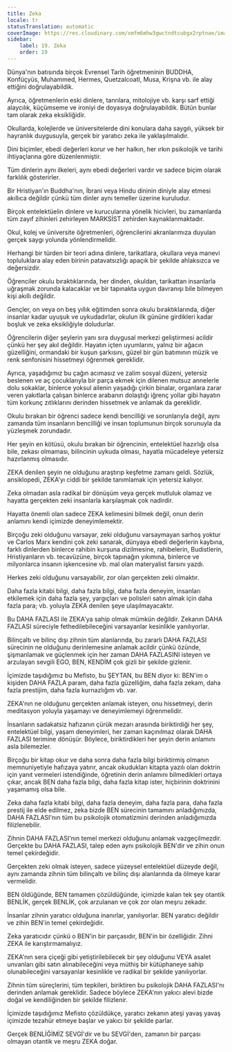 ```yaml
---
title: Zeka
locale: tr
statusTranslation: automatic
coverImage: https://res.cloudinary.com/xmfm6mhw3gwctndtcubgx2rptnae/image/upload/v1740337243/small_cover_educacion_fundamental_a051170f1c.webp
sidebar:
    label: 19. Zeka
    order: 19
---
```

Dünya'nın batısında birçok Evrensel Tarih öğretmeninin BUDDHA, Konfüçyüs, Muhammed, Hermes, Quetzalcoatl, Musa, Krişna vb. ile alay ettiğini doğrulayabildik.

Ayrıca, öğretmenlerin eski dinlere, tanrılara, mitolojiye vb. karşı sarf ettiği alaycılık, küçümseme ve ironiyi de doyasıya doğrulayabildik. Bütün bunlar tam olarak zeka eksikliğidir.

Okullarda, kolejlerde ve üniversitelerde dini konulara daha saygılı, yüksek bir hayranlık duygusuyla, gerçek bir yaratıcı zeka ile yaklaşılmalıdır.

Dini biçimler, ebedi değerleri korur ve her halkın, her ırkın psikolojik ve tarihi ihtiyaçlarına göre düzenlenmiştir.

Tüm dinlerin aynı ilkeleri, aynı ebedi değerleri vardır ve sadece biçim olarak farklılık gösterirler.

Bir Hristiyan'ın Buddha'nın, İbrani veya Hindu dininin diniyle alay etmesi akıllıca değildir çünkü tüm dinler aynı temeller üzerine kuruludur.

Birçok entelektüelin dinlere ve kurucularına yönelik hicivleri, bu zamanlarda tüm zayıf zihinleri zehirleyen MARKSİST zehirden kaynaklanmaktadır.

Okul, kolej ve üniversite öğretmenleri, öğrencilerini akranlarımıza duyulan gerçek saygı yolunda yönlendirmelidir.

Herhangi bir türden bir teori adına dinlere, tarikatlara, okullara veya manevi topluluklara alay eden birinin patavatsızlığı apaçık bir şekilde ahlaksızca ve değersizdir.

Öğrenciler okulu bıraktıklarında, her dinden, okuldan, tarikattan insanlarla uğraşmak zorunda kalacaklar ve bir tapınakta uygun davranışı bile bilmeyen kişi akıllı değildir.

Gençler, on veya on beş yıllık eğitimden sonra okulu bıraktıklarında, diğer insanlar kadar uyuşuk ve uykudadırlar, okulun ilk gününe girdikleri kadar boşluk ve zeka eksikliğiyle doludurlar.

Öğrencilerin diğer şeylerin yanı sıra duygusal merkezi geliştirmesi acildir çünkü her şey akıl değildir. Hayatın içten uyumlarını, yalnız bir ağacın güzelliğini, ormandaki bir kuşun şarkısını, güzel bir gün batımının müzik ve renk senfonisini hissetmeyi öğrenmek gereklidir.

Ayrıca, yaşadığımız bu çağın acımasız ve zalim sosyal düzeni, yetersiz beslenen ve aç çocuklarıyla bir parça ekmek için dilenen mutsuz annelerle dolu sokaklar, binlerce yoksul ailenin yaşadığı çirkin binalar, organlara zarar veren yakıtlarla çalışan binlerce arabanın dolaştığı iğrenç yollar gibi hayatın tüm korkunç zıtlıklarını derinden hissetmek ve anlamak da gereklidir.

Okulu bırakan bir öğrenci sadece kendi bencilliği ve sorunlarıyla değil, aynı zamanda tüm insanların bencilliği ve insan toplumunun birçok sorunuyla da yüzleşmek zorundadır.

Her şeyin en kötüsü, okulu bırakan bir öğrencinin, entelektüel hazırlığı olsa bile, zekası olmaması, bilincinin uykuda olması, hayatla mücadeleye yetersiz hazırlanmış olmasıdır.

ZEKA denilen şeyin ne olduğunu araştırıp keşfetme zamanı geldi. Sözlük, ansiklopedi, ZEKA'yı ciddi bir şekilde tanımlamak için yetersiz kalıyor.

Zeka olmadan asla radikal bir dönüşüm veya gerçek mutluluk olamaz ve hayatta gerçekten zeki insanlarla karşılaşmak çok nadirdir.

Hayatta önemli olan sadece ZEKA kelimesini bilmek değil, onun derin anlamını kendi içimizde deneyimlemektir.

Birçoğu zeki olduğunu varsayar, zeki olduğunu varsaymayan sarhoş yoktur ve Carlos Marx kendini çok zeki sanarak, dünyaya ebedi değerlerin kaybına, farklı dinlerden binlerce rahibin kurşuna dizilmesine, rahibelerin, Budistlerin, Hristiyanların vb. tecavüzüne, birçok tapınağın yıkımına, binlerce ve milyonlarca insanın işkencesine vb. mal olan materyalist farsını yazdı.

Herkes zeki olduğunu varsayabilir, zor olan gerçekten zeki olmaktır.

Daha fazla kitabi bilgi, daha fazla bilgi, daha fazla deneyim, insanları etkilemek için daha fazla şey, yargıçları ve polisleri satın almak için daha fazla para; vb. yoluyla ZEKA denilen şeye ulaşılmayacaktır.

Bu DAHA FAZLASI ile ZEKA'ya sahip olmak mümkün değildir. Zekanın DAHA FAZLASI süreciyle fethedilebileceğini varsayanlar kesinlikle yanılıyorlar.

Bilinçaltı ve bilinç dışı zihnin tüm alanlarında, bu zararlı DAHA FAZLASI sürecinin ne olduğunu derinlemesine anlamak acildir çünkü özünde, şişmanlamak ve güçlenmek için her zaman DAHA FAZLASINI isteyen ve arzulayan sevgili EGO, BEN, KENDİM çok gizli bir şekilde gizlenir.

İçimizde taşıdığımız bu Mefisto, bu ŞEYTAN, bu BEN diyor ki: BEN'im o kişiden DAHA FAZLA param, daha fazla güzelliğim, daha fazla zekam, daha fazla prestijim, daha fazla kurnazlığım vb. var.

ZEKA'nın ne olduğunu gerçekten anlamak isteyen, onu hissetmeyi, derin meditasyon yoluyla yaşamayı ve deneyimlemeyi öğrenmelidir.

İnsanların sadakatsiz hafızanın çürük mezarı arasında biriktirdiği her şey, entelektüel bilgi, yaşam deneyimleri, her zaman kaçınılmaz olarak DAHA FAZLASI terimine dönüşür. Böylece, biriktirdikleri her şeyin derin anlamını asla bilemezler.

Birçoğu bir kitap okur ve daha sonra daha fazla bilgi biriktirmiş olmanın memnuniyetiyle hafızaya yatırır, ancak okudukları kitapta yazılı olan doktrin için yanıt vermeleri istendiğinde, öğretinin derin anlamını bilmedikleri ortaya çıkar, ancak BEN daha fazla bilgi, daha fazla kitap ister, hiçbirinin doktrinini yaşamamış olsa bile.

Zeka daha fazla kitabi bilgi, daha fazla deneyim, daha fazla para, daha fazla prestij ile elde edilmez, zeka bizde BEN sürecinin tamamını anladığımızda, DAHA FAZLASI'nın tüm bu psikolojik otomatizmini derinden anladığımızda filizlenebilir.

Zihnin DAHA FAZLASI'nın temel merkezi olduğunu anlamak vazgeçilmezdir. Gerçekte bu DAHA FAZLASI, talep eden aynı psikolojik BEN'dir ve zihin onun temel çekirdeğidir.

Gerçekten zeki olmak isteyen, sadece yüzeysel entelektüel düzeyde değil, aynı zamanda zihnin tüm bilinçaltı ve bilinç dışı alanlarında da ölmeye karar vermelidir.

BEN öldüğünde, BEN tamamen çözüldüğünde, içimizde kalan tek şey otantik BENLİK, gerçek BENLİK, çok arzulanan ve çok zor olan meşru zekadır.

İnsanlar zihnin yaratıcı olduğuna inanırlar, yanılıyorlar. BEN yaratıcı değildir ve zihin BEN'in temel çekirdeğidir.

Zeka yaratıcıdır çünkü o BEN'in bir parçasıdır, BEN'in bir özelliğidir. Zihni ZEKA ile karıştırmamalıyız.

ZEKA'nın sera çiçeği gibi yetiştirilebilecek bir şey olduğunu VEYA asalet unvanları gibi satın alınabileceğini veya müthiş bir kütüphaneye sahip olunabileceğini varsayanlar kesinlikle ve radikal bir şekilde yanılıyorlar.

Zihnin tüm süreçlerini, tüm tepkileri, biriktiren bu psikolojik DAHA FAZLASI'nı derinden anlamak gereklidir. Sadece böylece ZEKA'nın yakıcı alevi bizde doğal ve kendiliğinden bir şekilde filizlenir.

İçimizde taşıdığımız Mefisto çözüldükçe, yaratıcı zekanın ateşi yavaş yavaş içimizde tezahür etmeye başlar ve yakıcı bir şekilde parlar.

Gerçek BENLİĞİMİZ SEVGİ'dir ve bu SEVGİ'den, zamanın bir parçası olmayan otantik ve meşru ZEKA doğar.

